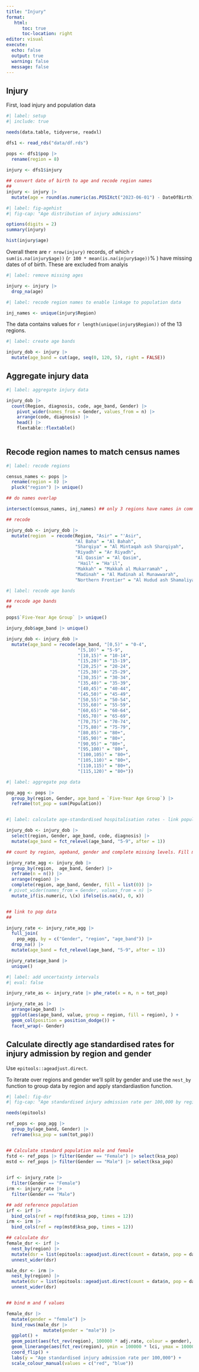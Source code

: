 ```yaml
---
title: "Injury"
format: 
   html: 
      toc: true
      toc-location: right
editor: visual
execute: 
  echo: false
  output: true
  warning: false
  message: false
---
```


## Injury

First, load injury and population data

```r
#| label: setup
#| include: true

needs(data.table, tidyverse, readxl)

dfs1 <- read_rds("data/df.rds")

pops <- dfs1$pop |>
  rename(region = 8) 
    
injury <- dfs1$injury 

## convert date of birth to age and recode region names
## 
injury <- injury |>
  mutate(age = round(as.numeric(as.POSIXct("2023-06-01") - DateOfBirth) / 365, 0))

```

```r
#| label: fig-agehist
#| fig-cap: "Age distribution of injury admissions"

options(digits = 2)
summary(injury)

hist(injury$age)

```

Overall there are `r nrow(injury)` records, of which `r sum(is.na(injury$age))` (`r 100 * mean(is.na(injury$age))`% ) have missing dates of of birth. These are excluded from analyis

```r
#| label: remove missing ages

injury <- injury |>
  drop_na(age)


```

```r
#| label: recode region names to enable linkage to population data

inj_names <- unique(injury$Region)


```

The data contains values for `r length(unique(injury$Region))` of the 13 regions.

```r
#| label: create age bands

injury_dob <- injury |>
  mutate(age_band = cut(age, seq(0, 120, 5), right = FALSE)) 


```

## Aggregate injury data

```r
#| label: aggregate injury data

injury_dob |>
  count(Region, diagnosis, code, age_band, Gender) |>
    pivot_wider(names_from = Gender, values_from = n) |>
    arrange(code, diagnosis) |>
    head() |>
    flextable::flextable()
    

```

## Recode region names to match census names

```r
#| label: recode regions

census_names <- pops |>
  rename(region = 8) |>
  pluck("region") |> unique()

## do names overlap

intersect(census_names, inj_names) ## only 3 regions have names in common

## recode 

injury_dob <- injury_dob |>
  mutate(region  = recode(Region, "Asir" = "'Asir", 
                          "Al Baha" = "Al Bahah",
                          "Sharqiya" = "Al Mintaqah ash Sharqiyah",
                          "Riyadh" = "Ar Riyadh",
                          "Al Qassim" = "Al Qasim",
                           "Hail" = "Ha'il", 
                          "Makkah" = "Makkah al Mukarramah" ,
                          "Madinah" = "Al Madinah al Munawwarah",
                          "Northern Frontier" = "Al Hudud ash Shamaliyah"))
```

```r
#| label: recode age bands

## recode age bands 
## 

pops$`Five-Year Age Group` |> unique()

injury_dob$age_band |> unique()

injury_dob <- injury_dob |>
  mutate(age_band = recode(age_band, "[0,5)" = "0-4", 
                           "[5,10)" = "5-9", 
                           "[10,15)" = "10-14", 
                           "[15,20)" = "15-19", 
                           "[20,25)" = "20-24", 
                           "[25,30)" = "25-29", 
                           "[30,35)" = "30-34", 
                           "[35,40)" = "35-39",
                           "[40,45)" = "40-44", 
                           "[45,50)" = "45-49",
                           "[50,55)" = "50-54", 
                           "[55,60)" = "55-59",
                           "[60,65)" = "60-64", 
                           "[65,70)" = "65-69",
                           "[70,75)" = "70-74",
                           "[75,80)" = "75-79",
                           "[80,85)" = "80+",
                           "[85,90)" = "80+", 
                           "[90,95)" = "80+", 
                           "[95,100)" = "80+",
                           "[100,105)" = "80+", 
                           "[105,110)" = "80+",
                           "[110,115)" = "80+", 
                           "[115,120)" = "80+")) 


```

```r
#| label: aggregate pop data

pop_agg <- pops |>
  group_by(region, Gender, age_band = `Five-Year Age Group`) |>
  reframe(tot_pop = sum(Population))



```


```r
#| label: calculate age-standardised hospitalisation rates - link population data

injury_dob <- injury_dob |>
  select(region, Gender, age_band, code, diagnosis) |>
  mutate(age_band = fct_relevel(age_band, "5-9", after = 1))

## count by region, ageband, gender and complete missing levels. Fill missing levels with 0

injury_rate_agg <- injury_dob |>
  group_by(region,  age_band, Gender) |>
  reframe(n = n()) |>
  arrange(region) |>
  complete(region, age_band, Gender, fill = list(0)) |>
 # pivot_wider(names_from = Gender, values_from = n) |>
  mutate_if(is.numeric, \(x) ifelse(is.na(x), 0, x))


## link to pop data
## 

injury_rate <- injury_rate_agg |>
  full_join(
    pop_agg, by = c("Gender", "region", "age_band")) |>
  drop_na() |>
  mutate(age_band = fct_relevel(age_band, "5-9", after = 1))

injury_rate$age_band |>
  unique()

```

```r
#| label: add uncertainty intervals
#| eval: false

injury_rate_as <- injury_rate |> phe_rate(x = n, n = tot_pop)

injury_rate_as |>
  arrange(age_band) |>
  ggplot(aes(age_band, value, group = region, fill = region), ) +
  geom_col(position = position_dodge()) +
  facet_wrap(~ Gender)

```

## Calculate directly age standardised rates for injury admission by region and gender

Use `epitools::ageadjust.direct`.

To iterate over regions and gender we'll split by gender and use the `nest_by` function to group data by region and apply standardiastion function.

```r
#| label: fig-dsr
#| fig-cap: "Age standardised injury admission rate per 100,000 by region and gender"

needs(epitools)

ref_pops <- pop_agg |>
  group_by(age_band, Gender) |>
  reframe(ksa_pop = sum(tot_pop))


## Calculate standard population male and female 
fstd <- ref_pops |> filter(Gender == "Female") |> select(ksa_pop)
mstd <- ref_pops |> filter(Gender == "Male") |> select(ksa_pop)
 

irf <- injury_rate |>
  filter(Gender == "Female") 
irm <- injury_rate |>
  filter(Gender == "Male")

## add reference population
irf <- irf |>
  bind_cols(ref = rep(fstd$ksa_pop, times = 12)) 
irm <- irm |>
  bind_cols(ref = rep(mstd$ksa_pop, times = 12)) 

## calculate dsr
female_dsr <- irf |> 
  nest_by(region) |>
  mutate(dsr = list(epitools::ageadjust.direct(count = data$n, pop = data$tot_pop, stdpop = data$ref))) |>
  unnest_wider(dsr)

male_dsr <- irm |> 
  nest_by(region) |>
  mutate(dsr = list(epitools::ageadjust.direct(count = data$n, pop = data$tot_pop, stdpop = data$ref))) |>
  unnest_wider(dsr)


## bind m and f values

female_dsr |>
  mutate(gender = "female") |>
  bind_rows(male_dsr |>
              mutate(gender = "male")) |>
  ggplot() +
  geom_point(aes(fct_rev(region), 100000 * adj.rate, colour = gender), position = position_dodge(width = 1)) +
  geom_linerange(aes(fct_rev(region), ymin = 100000 * lci, ymax = 100000 * uci, colour = gender), position = position_dodge(width = 1)) +
  coord_flip() +
  labs(y = "Age standardised injury admission rate per 100,000") +
  scale_colour_manual(values = c("red", "blue"))

```

